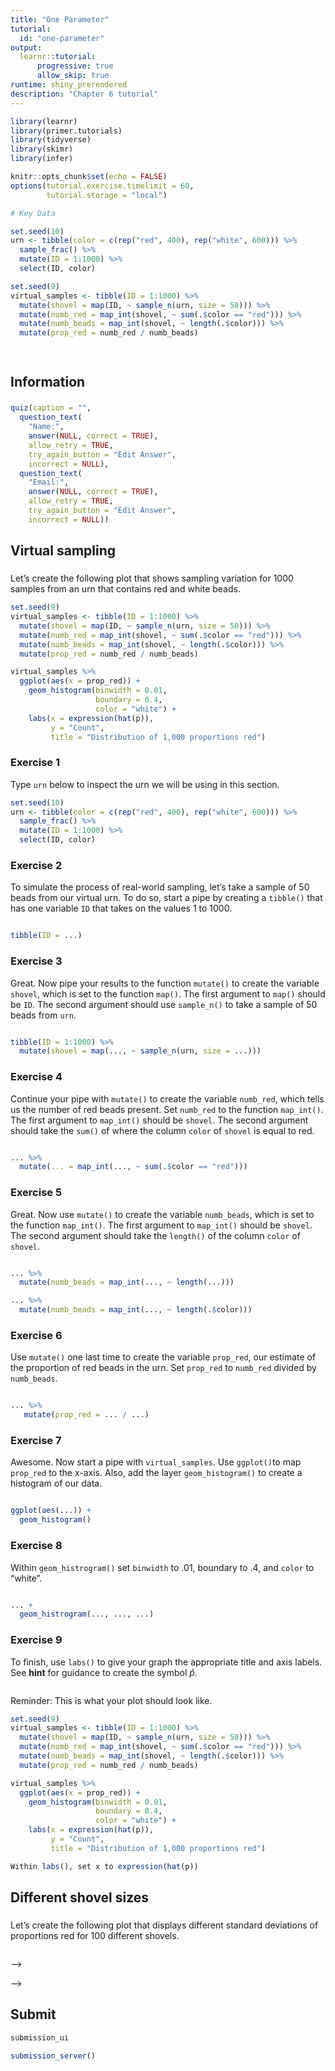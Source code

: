 ```yaml
---
title: "One Parameter"
tutorial:
  id: "one-parameter"
output:
  learnr::tutorial:
      progressive: true
      allow_skip: true
runtime: shiny_prerendered
description: "Chapter 6 tutorial"
---
```


<!-- Things to Fix: -->

<!-- Virtual shovel culminates in making "Distributions of 1,000 red" -->

<!-- Different sample sizes culminates in Figure 6.7, maybe simpler. Not 100 shovel size. Maybe just 5, 10, 50, 100, 500. -->

<!-- Standard error just needs a question or two --- maybe a written sentence or two --- about what a standard error is. Like ch 4 tutorial questions at start. -->

<!-- Posterior distribution is for the proportion red beads or whatever. Located at "To visualize this in a 3D plot" -->

<!-- Need one more section which using the posterior to, for example, create the posterior of number red which will be drawn with a shovel of size 20. Use a posterior to create a new postrerior. Turtles all the way down. -->

<!-- Add a use the posterior section to answer a question. Add a standard error. Change standard deviation section to standard error section. -->

 <!-- Read the chapter and see how we have removed the infer package. The sampling is done "by hand" now. Change the exercises below to do the same. This means that functions like use_shovel may not be needed. But prop_red might still be? Key: Make it like the chapter. Maybe we don't need extra functions at all? -->

<!-- DK: Add use of posterior to make a forecast exercise. Note that we might end up simplifying how this is done in the chapter. -->

<!-- 0) Find all the DK comments and address them -->
<!-- 1) Each section finishes with a nice plot. The student is show the plot in the last step and told to, approximately, replicate it. Of course, this will just involve adding a couple of items to whatever was the version in the second to last question. -->

<!-- DK: Should we do something with sta_glm? Probably not. -->


```r
library(learnr)
library(primer.tutorials)
library(tidyverse)
library(skimr)
library(infer)

knitr::opts_chunk$set(echo = FALSE)
options(tutorial.exercise.timelimit = 60, 
        tutorial.storage = "local") 

# Key Data

set.seed(10)
urn <- tibble(color = c(rep("red", 400), rep("white", 600))) %>%
  sample_frac() %>% 
  mutate(ID = 1:1000) %>% 
  select(ID, color)

set.seed(9)
virtual_samples <- tibble(ID = 1:1000) %>% 
  mutate(shovel = map(ID, ~ sample_n(urn, size = 50))) %>% 
  mutate(numb_red = map_int(shovel, ~ sum(.$color == "red"))) %>% 
  mutate(numb_beads = map_int(shovel, ~ length(.$color))) %>% 
  mutate(prop_red = numb_red / numb_beads)




```

## Information
###

```r
quiz(caption = "",
  question_text(
    "Name:",
    answer(NULL, correct = TRUE),
    allow_retry = TRUE,
    try_again_button = "Edit Answer",
    incorrect = NULL),
  question_text(
    "Email:",
    answer(NULL, correct = TRUE),
    allow_retry = TRUE,
    try_again_button = "Edit Answer",
    incorrect = NULL))
```


## Virtual sampling
###

Let's create the following plot that shows sampling variation for 1000 samples from an urn that contains red and white beads.

```r
set.seed(9)
virtual_samples <- tibble(ID = 1:1000) %>% 
  mutate(shovel = map(ID, ~ sample_n(urn, size = 50))) %>% 
  mutate(numb_red = map_int(shovel, ~ sum(.$color == "red"))) %>% 
  mutate(numb_beads = map_int(shovel, ~ length(.$color))) %>% 
  mutate(prop_red = numb_red / numb_beads)

virtual_samples %>% 
  ggplot(aes(x = prop_red)) +
    geom_histogram(binwidth = 0.01, 
                   boundary = 0.4, 
                   color = "white") +
    labs(x = expression(hat(p)), 
         y = "Count",
         title = "Distribution of 1,000 proportions red") 

```

### Exercise 1

Type `urn` below to inspect the urn we will be using in this section.

```r
set.seed(10)
urn <- tibble(color = c(rep("red", 400), rep("white", 600))) %>%
  sample_frac() %>% 
  mutate(ID = 1:1000) %>% 
  select(ID, color)
```

### Exercise 2

To simulate the process of real-world sampling, let’s take a sample of 50 beads from our virtual urn. To do so, start a pipe by creating a `tibble()` that has one variable `ID` that takes on the values 1 to 1000.

```r

```

```r
tibble(ID = ...)
```

### Exercise 3

Great. Now pipe your results to the function `mutate()` to create the variable `shovel`, which is set to the function `map()`. The first argument to `map()` should be `ID`. The second argument should use `sample_n()` to take a sample of 50 beads from `urn`.

```r

```

```r
tibble(ID = 1:1000) %>% 
  mutate(shovel = map(..., ~ sample_n(urn, size = ...)))
```

### Exercise 4

Continue your pipe with `mutate()` to create the variable `numb_red`, which tells us the number of red beads present. Set `numb_red` to the function `map_int()`. The first argument to `map_int()` should be `shovel`. The second argument should take the `sum()` of where the column `color` of `shovel` is equal to red.

```r

```

```r
... %>% 
  mutate(... = map_int(..., ~ sum(.$color == "red")))
```

### Exercise 5

Great. Now use `mutate()` to create the variable `numb_beads`, which is set to the function `map_int()`. The first argument to `map_int()` should be `shovel`. The second argument should take the `length()` of the column `color` of `shovel`.
 

```r

```

```r
... %>% 
  mutate(numb_beads = map_int(..., ~ length(...)))
```

```r
... %>% 
  mutate(numb_beads = map_int(..., ~ length(.$color)))
```

### Exercise 6

Use `mutate()` one last time to create the variable `prop_red`, our estimate of the proportion of red beads in the urn. Set `prop_red` to `numb_red` divided by `numb_beads`.

```r

```

```r
... %>% 
   mutate(prop_red = ... / ...)
```

### Exercise 7

Awesome. Now start a pipe with `virtual_samples`. Use `ggplot()`to map `prop_red` to the x-axis. Also, add the layer `geom_histogram()` to create a histogram of our data.

```r

```


```r
ggplot(aes(...)) + 
  geom_histogram()
```

### Exercise 8

Within `geom_histrogram()` set `binwidth` to .01, boundary to .4, and `color` to "white".

```r

```

```r
... +
  geom_histrogram(..., ..., ...)
```

### Exercise 9

To finish, use `labs()` to give your graph the appropriate title and axis labels. See **hint** for guidance to create the symbol $\hat{p}$.


```r

```

Reminder: This is what your plot should look like. 


```r
set.seed(9)
virtual_samples <- tibble(ID = 1:1000) %>% 
  mutate(shovel = map(ID, ~ sample_n(urn, size = 50))) %>% 
  mutate(numb_red = map_int(shovel, ~ sum(.$color == "red"))) %>% 
  mutate(numb_beads = map_int(shovel, ~ length(.$color))) %>% 
  mutate(prop_red = numb_red / numb_beads)

virtual_samples %>% 
  ggplot(aes(x = prop_red)) +
    geom_histogram(binwidth = 0.01, 
                   boundary = 0.4, 
                   color = "white") +
    labs(x = expression(hat(p)), 
         y = "Count",
         title = "Distribution of 1,000 proportions red") 
```

```r
Within labs(), set x to expression(hat(p))
```

## Different shovel sizes
###

Let's create the following plot that displays different standard deviations of proportions red for 100 different shovels.

```r

```

<!-- ### Exercise 1 -->

<!-- Create the object `virtual_samples_30` by performing `rep_sample_n` on our object `urn` with a size of 30 and reps of 1000.  -->

<!-- ```{r map2, exercise = TRUE} -->

<!-- ``` -->

<!-- ```{r map2-hint, eval = FALSE} -->
<!-- virtual_samples_30 <- urn %>% -->
<!--   rep_sample_n(size = ..., reps = ...) -->
<!-- ``` -->


<!-- ### Exercise 2 -->

<!-- To perform the above code three more times, let's create a function called `use_shovel`. This function draws a specified sample size with a specified number of reps. Remember that we want for size and reps to **not** be explicitly declared, so that we may use the function for any shovel size and any number of reps.  -->

<!-- ```{r map3-setup} -->
<!-- virtual_samples_30 <- urn %>% -->
<!--   rep_sample_n(size = 30, reps = 1000) -->
<!-- ``` -->

<!-- ```{r map3, exercise = TRUE} -->

<!-- ``` -->

<!-- ```{r map3-hint-1, eval = FALSE} -->
<!-- use_shovel <- function(x, size, reps){ -->
<!--   x %>% ... -->
<!-- } -->
<!-- ``` -->

<!-- ```{r map3-hint-2, eval = FALSE} -->
<!-- use_shovel <- function(x, size, reps){ -->
<!--   x %>%  -->
<!--     rep_sample_n(size = size, ...) -->
<!-- } -->
<!-- ``` -->

<!-- ### Exercise 3 -->

<!-- To test our function, call `use_shovel` with `(x = urn, size = 30, and reps = 2)` -->

<!-- ```{r map4, exercise = TRUE} -->

<!-- ``` -->

<!-- ```{r map4-hint, eval = FALSE} -->
<!-- use_shovel(x = urn, ..., ...) -->
<!-- ``` -->

<!-- ### Exercise 4 -->

<!-- Now we need a function that will calculate the proportion of beads that are red. To accomplish this, we will need to use the function `use_shovel` within another function, which we will call `prop_red`. The first line of the function `prop_red` should be `use_shovel` as we have created prior. The next parts should group results by replicate, summarize red for where the `color == "red"`, and use `mutate` to create `prop_red` for the number of red beads divided by size.  -->


<!-- ```{r map5, exercise = TRUE} -->

<!-- ``` -->

<!-- ```{r map5-hint-1, eval = FALSE} -->
<!-- prop_red <- function(x, size, reps) { -->
<!--   use_shovel(x = x, ..., ...) %>%  -->
<!--   group_by(...) %>%  -->
<!--   summarize(red = sum(...), .groups = ...) %>%  -->
<!--   mutate(prop_red = .../size) -->
<!-- } -->
<!-- ``` -->

<!-- ```{r map5-hint-2, eval = FALSE} -->
<!-- Read "Functions are your friend!". The answer can be found there.  -->
<!-- ``` -->

<!-- ### Exercise 5 -->

<!-- Now, let's test our new function `prop_red` by drawing from our urn with a size of 30 and 2 repetitions.  -->

<!-- ```{r map6, exercise = TRUE} -->

<!-- ``` -->

<!-- ```{r map6-hint, eval = FALSE} -->
<!-- prop_red(x = urn, size = ..., reps = ...) -->
<!-- ``` -->


<!-- ### Exercise 6 -->

<!-- Now that we have confirmed that both the `prop_red` and `use_shovel` functions are working properly, let's begin making our graph.  -->

<!-- To construct this graph, we will be using some mapping. This saves us the time of making three different objects (for shovels of 30, 60, and 120). Start by creating the object `shovels` which should construct a `shovel_size` column of 30, 60, and 120.  -->

<!-- ```{r map7, exercise = TRUE} -->

<!-- ``` -->

<!-- ```{r map7-hint, eval = FALSE} -->
<!-- shovels <- tibble(shovel_size = c(...)) -->
<!-- ``` -->

<!-- ### Exercise 7 -->

<!-- We will now modify the object shovels by using a mutate to create the column `use_shovel_results`. `use_shovel_results` should use map `shovel_size` by using our function `use_shovel` with x = urn, size = ., and reps = 1000. If this sounds confusing, make sure you've looked at "Functions are your friends" carefully. -->

<!-- ```{r map8, exercise = TRUE} -->

<!-- ``` -->

<!-- ```{r map8-hint, eval = FALSE} -->
<!-- shovels <- shovels %>%  -->
<!--   mutate(use_shovel_results = map(shovel_size, -->
<!--                                   ~ use_shovel(x = ..., -->
<!--                                                size = ..., -->
<!--                                                reps = ...) -->
<!-- ``` -->

<!-- ### Exercise 8 -->

<!-- To add another column, copy the above code and call another mutate to create the column `prop_red_results`. Like our last exercise, we want to use `map` using shovel size, but (this time) with our function `prop_red` to get the proportion of red beads. We will retain the same characteristics for `prop_red` as we did for `use_shovel`: x = urn, size = .x, and reps = 1000. -->

<!-- ```{r map9, exercise = TRUE} -->

<!-- ``` -->

<!-- ```{r map9-hint, eval = FALSE} -->
<!-- shovels <- shovels %>%  -->
<!--   ... %>%  -->
<!--   mutate(prop_red_results = map(shovel_size, -->
<!--                                 ~ prop_red (...)) -->
<!-- ``` -->


<!-- ### Exercise 9  -->

<!-- <!-- DK: Make sure book covers unnnest. --> -->

<!-- Now that we have finished modifying our object `shovels`, let's construct our graph using ggplot! Recall that `shovels`, like any tibble with list columns, may require some manipulation before you can plot it. The key command is often `unnest()`, which splits up the specified column so that each element gets its own row. -->

<!-- Start by calling `shovels` and then calling `unnest` to split up the observations. Look at the resulting tibble so that you understand it. (Hint: There are some new columns.) Then, use ggplot with the `shovel_size` as the x-axis and `prop_red` as the y-axis. Add geom_point.  -->

<!-- ```{r map10, exercise = TRUE} -->

<!-- ``` -->

<!-- ```{r map10-hint, eval = FALSE} -->
<!-- shovels %>%  -->
<!--   unnest(...) %>%  -->
<!--   ggplot(aes(x = ..., y = ...)) + -->
<!--   geom_point() -->
<!-- ``` -->

<!-- ### Exercise 10 -->

<!-- Fantastic work! To finish this graph, use labs to create a label for the x and y axis. Here is our graph for reference:  -->

<!-- ```{r map-final} -->
<!-- shovels_plot -->
<!-- ``` -->

<!-- ```{r map11, exercise = TRUE, exercise.lines = 20} -->

<!-- ``` -->


<!-- ## Standard error -->
<!-- ### -->


<!-- In the last section, we figured out that an increase in sample size leads to greater precision in the sampling distribution. But how can we mathematically measure this increase in precision? The **standard deviation** of a set of values gives us a mathematical framework for measuring precision---reread chapter 2 in the textbook if you need clarification. -->

<!-- ### -->

<!-- ### Exercise 1 -->

<!-- In the code chunk below, run `sd()` (the function that returns standard deviation) on the vector `c(1, 2, 3, 4, 5)`. -->

<!-- ```{r sd1, exercise = TRUE} -->
<!-- sd (c(1, 2, 3, 4, 5)) -->
<!-- ``` -->

<!-- ```{r sd1-hint} -->
<!-- # Remember that the vector above is equal to 1:5. -->
<!-- ``` -->

<!-- ### Exercise 2 -->

<!-- Now calculate the standard deviation of the vector `c(143, 144, 145, 146, 147)`. See if you can predict what the result will be before you run the code. -->

<!-- ```{r sd2, exercise = TRUE} -->
<!-- sd(c(143, 144, 145, 146, 147)) -->
<!-- ``` -->

<!-- ```{r sd2-hint, eval = FALSE} -->
<!-- sd(c(...)) -->
<!-- ``` -->

<!-- ### Exercise 3 -->

<!-- Calculate the standard deviation of the vector `c(2, 3, 4)` and compare the result to the results from the previous two exercises. -->

<!-- ```{r sd3, exercise = TRUE} -->
<!-- sd(c(2, 3, 4)) -->
<!-- ``` -->


<!-- ### Exercise 4 -->

<!-- Finally, calculate the standard deviation of `c(1, 1, 1, 5, 5)` and compare the result to the result of the first exercise. -->

<!-- ```{r sd5, exercise = TRUE} -->
<!-- sd(c(1, 1, 1, 5, 5)) -->

<!-- ``` -->

<!-- ```{r sd5-hint, eval = FALSE} -->
<!-- sd(c(...)) -->
<!-- ``` -->

<!-- ### Exercise 5 -->

<!-- Let's recap the `seq()` function. Run the code below to see how we can return all multiples of 3 between 21 and 48. -->

<!-- ```{r sd5_2, exercise = TRUE} -->
<!-- seq(from = 21, to = 48, by = 3) -->
<!-- ``` -->

<!-- ### Exercise 6 -->

<!-- The code below contains our final work from the previous section, excluding our `ggplot()`. -->

<!-- Because we want to be more precise than the previous exercise, let's see if we can look at shovel sizes from 1 to 100, instead of 30, 60, and 120. Instead of our first line being `shovels` lets start by creating a tibble to redefine `shovel_size` for all values between 1 and 100. -->



<!-- ```{r sd6, exercise = TRUE,  exercise.lines = 13} -->
<!-- shovels <- shovels %>%  -->
<!--   mutate(use_shovel_results = map(shovel_size, -->
<!--                                   ~ use_shovel(x = urn, -->
<!--                                                size = .x, -->
<!--                                                reps = 1000))) %>% -->
<!--   mutate(prop_red_results = map(shovel_size, -->
<!--                                 ~ prop_red(x = urn,  -->
<!--                                            size = .x,  -->
<!--                                            reps = 1000))) -->
<!-- ``` -->

<!-- ```{r sd6-hint, eval = FALSE} -->
<!-- Replace "shovels" with tibble(shovel_size = 1:100) -->
<!-- ``` -->

<!-- ### Exercise 7 -->

<!-- Now we will need to use `mutate()` to create a column that takes the standard deviation of the proportion red found from `prop_red_results`. After copying the above work, add the column `prop_red_sd` using `map_dbl` with prop_red_results. After the ~ sign, you will want to pull using (., prop_red) to isolate the proportion red. Finally, you will take the `sd()` of that pulled value. -->

<!-- Save your new work as `shovels_100` instead of the previous `shovels`. -->

<!-- ```{r sd7, exercise = TRUE, message = FALSE} -->

<!-- ``` -->

<!-- ```{r sd7-hint, eval = FALSE} -->
<!-- shovels_100 <- tibble(shovel_size = 1:100) %>%  -->
<!--   mutate(prop_red_sd = map_dbl(prop_red_results, -->
<!--                                ~ pull(...) %>% ...)) -->
<!-- ``` -->

<!-- ### Exercise 8 -->

<!-- To visualize what we have created, perform `glimpse()` on `shovels_100`. -->

<!-- ```{r sd8, exercise = TRUE, message = FALSE} -->

<!-- ``` -->

<!-- ### Exercise 9 -->

<!-- We now have the standard deviation of proportions red for all shovel sizes between 1 and 100. We now want to use `ggplot` to visualize this difference in a `geom_point`. Assign `shovel_size` to the x-axis and `prop_red_sd` to the y-axis.  -->

<!-- ```{r sd9, exercise = TRUE, message = FALSE} -->

<!-- ``` -->

<!-- ```{r sd9-hint, eval = FALSE} -->
<!-- shovels_100 <- %>%  -->
<!--   ggplot(aes(...)) + -->
<!--   geom_point() -->
<!-- ``` -->



<!-- ## Posterior distribution -->


<!-- ### -->

<!-- <!-- MF: This is where I stopped. Will finish before our next meeting. --> -->


<!-- Finally, let's return to our question from the original section: _how can we predict the number of beads in the urn based on the results of a sample_? In the first section, we discovered that the number of red beads in the urn was probably somewhere between 700 and 1,100, but we could not come up with a better estimate. In this section, we will both improve our estimate and better simulate real-world sampling by estimating the number of beads in the urn from the result of a single sample. -->

<!-- Suppose that in a single 45-bead sample from our urn, 28 of the 45 beads are red. Let's use this information to predict the number of beads in the urn. -->

<!-- ### Exercise 1  -->

<!-- We're going to start by analyzing a single model: 800 of the 1,500 beads being red. Using `tibble()`, create a tibble with a single column, `color`. `color` should be equal to the combination (`c()`) of "red" 800 times and "white" 700 times.  -->

<!-- ```{r posterior1, exercise = TRUE} -->

<!-- ``` -->


<!-- ```{r posterior1-hint-2, eval = FALSE} -->
<!-- tibble(color = c(rep(...), rep(...))) -->
<!-- ``` -->

<!-- ### Exercise 2 -->

<!-- Let's now take some samples from our table using `rep_sample_n()`. The first parameter of your `rep_sample_n()` statement should be equal to the tibble that you made in the previous exercise (remember to copy and paste!). Also set the `size` to 45, the `reps` to 1,000 (any reasonably large number works here), and `replace` to "TRUE." -->

<!-- ```{r posterior2, exercise = TRUE} -->

<!-- ``` -->

<!-- ```{r posterior2-hint, eval = FALSE} -->
<!-- tibble(...) %>%  -->
<!--   rep_sample_n(size = ..., reps = ..., replace = ...) -->
<!-- ``` -->

<!-- ### Exercise 3 -->

<!-- Pipe what you have into `group_by()` to group the tibble by the `replicate` variable. -->

<!-- ```{r posterior3, exercise = TRUE} -->

<!-- ``` -->

<!-- ### Exercise 4 -->

<!-- Use `summarize()`to create the variable `red_in_sample`, which should be equal to the `sum()` of the number of rows in each group with `color` equal to "red." -->

<!-- ```{r posterior4, exercise = TRUE} -->

<!-- ``` -->

<!-- ```{r posterior4-hint} -->
<!-- sample_given_urn <- function(...) { -->
<!--   tibble(color = c(rep("red", ...), rep("white", ...))) %>%  -->
<!--     rep_sample_n(size = 45, reps = 1000, replace = TRUE) %>% -->
<!--     group_by(replicate) %>% -->
<!--     summarize(red_in_sample = sum(color == ...), .groups = ...) -->
<!-- } -->
<!-- ``` -->

<!-- ### Exercise 5 -->

<!-- We now have code that makes 1,000 random samples from our 800-red-bead urn, but we want to generalize it to urns with other amounts of red beads. To do so, wrap the code above in a function named `sample_given_urn`.  that has one parameter, `red_in_urn`. Replace the 800 in the first `rep()` statement with `red_in_urn` and the 700 in the second `rep()` statement with `red_in_urn` subtracted from 1,500.  -->

<!-- ```{r posterior5, exercise = TRUE} -->

<!-- ``` -->

<!-- ```{r posterior5-hint, eval = FALSE} -->
<!-- sample_given_urn <- function(...) { -->
<!--   tibble(color = c(rep("red", ...), rep("white", ...))) %>%  -->
<!--     rep_sample_n(size = 45, reps = 1000, replace = TRUE) %>% -->
<!--     group_by(replicate) %>% -->
<!--     summarize(red_in_sample = sum(color == "red"), .groups = "drop") -->
<!-- } -->
<!-- ``` -->

<!-- ### Exercise 6 -->

<!-- To get a sense of how our function works, call `sample_given_urn()` below the function definition to calculate 1,000 random samples from an urn with 650 red beads. -->

<!-- ```{r posterior6, exercise = TRUE, exercise.lines = 7} -->
<!-- sample_given_urn <- function(red_in_urn){ -->
<!--   tibble(color = c(rep("red", red_in_urn),  -->
<!--                    rep("white", 1500 - red_in_urn))) %>%  -->
<!--     rep_sample_n(size = 45, reps = 1000, replace = TRUE) %>% -->
<!--     group_by(replicate) %>% -->
<!--     summarize(red_in_sample = sum(color == "red"), .groups = "drop") -->
<!-- } -->
<!-- ``` -->

<!-- ### Exercise 7 -->

<!-- Now, below the function definition, call `tibble()` to create a new tibble with one column, `nums`, equal to the vector containing every multiple of 25 `from` 650 `to` 1,150. -->


<!-- ```{r posterior7, exercise = TRUE, exercise.lines = 7} -->
<!-- sample_given_urn <- function(red_in_urn){ -->
<!--   tibble(color = c(rep("red", red_in_urn),  -->
<!--                    rep("white", 1500 - red_in_urn))) %>%  -->
<!--     rep_sample_n(size = 45, reps = 1000, replace = TRUE) %>% -->
<!--     group_by(replicate) %>% -->
<!--     summarize(red_in_sample = sum(color == "red"), .groups = "drop") -->
<!-- } -->
<!-- ``` -->

<!-- ```{r posterior7-hint, eval = FALSE} -->
<!-- tibble(nums = seq(...)) -->
<!-- ``` -->

<!-- ### Exercise 8 -->

<!-- Pipe your tibble into a `mutate()` statement to create the new variable `sample_results`. `sample_results` should be equal to the result of a `map()` statement whose first parameter is `nums` and whose second parameter is `sample_given_urn(nums)`. Don't worry about the error for the time being. -->

<!-- ```{r posterior8, exercise = TRUE} -->

<!-- ``` -->

<!-- ### Exercise 9 -->

<!-- To fix the error from our `map()` statement, remember the two rules of using `map()`: replace `nums` with `.x` in `sample_given_urn()`, and precede `sample_given_urn()` with the `~` symbol. -->

<!-- ```{r posterior9, exercise = TRUE} -->

<!-- ``` -->

<!-- ### Exercise 10 -->

<!-- Nice job! Unfortunately, we are now left with a list column. Just as we did in the previous sections, pipe the tibble into `unnest()` to convert the list column into a standard tibble. Set the `cols` argument of `unnest()` equal to `sample_results`. -->

<!-- ```{r posterior10, exercise = TRUE} -->

<!-- ``` -->

<!-- ### Exercise 11 -->

<!-- Continuing your pipe, group the tibble by `nums`. Then use `summarize()` to create the variable `num_samples`, which should be equal to the `sum()` of the number of rows in each group with `red_in_sample` equal to 28. -->

<!-- ```{r posterior11, exercise = TRUE, exercise.lines = 11} -->
<!-- sample_given_urn <- function(red_in_urn){ -->
<!--   tibble(color = c(rep("red", red_in_urn),  -->
<!--                    rep("white", 1500 - red_in_urn))) %>%  -->
<!--     rep_sample_n(size = 45, reps = 1000, replace = TRUE) %>% -->
<!--     group_by(replicate) %>% -->
<!--     summarize(red_in_sample = sum(color == "red"), .groups = "drop") -->
<!-- } -->

<!-- tibble(nums = seq(from = 650, to = 1150, by = 25)) %>% -->
<!--   mutate(sample_results = map(nums, ~ sample_given_urn(.x))) %>% -->
<!--   unnest(cols = sample_results) -->
<!-- ``` -->



<!-- ### Exercise 12 -->

<!-- Pipe the tibble into `ggplot()` to create a bar graph that maps `nums` to the x-axis and `num_samples` to the y-axis. -->

<!-- ```{r posterior13, exercise = TRUE} -->

<!-- ``` -->

<!-- ```{r posterior13-hint, eval = FALSE} -->
<!-- Remember to use geom_col(). -->
<!-- ``` -->

<!-- ### Exercise 13 -->

<!-- Normalize the distribution by changing the y-axis mapping from `num_samples` to `num_samples` divided by the `sum()` of all `num_samples`. In addition, because the probabilities are so small, multiply `num_samples` by 100 before you divide by the `sum()` so we get percents instead of decimal probabilities. -->

<!-- ```{r posterior14, exercise = TRUE} -->

<!-- ``` -->

<!-- ```{r posterior14-hint, eval = FALSE} -->
<!-- ggplot(mapping = aes(x = nums, y = ... * ... / sum(...))) -->
<!-- ``` -->


<!-- ### Exercise 14 -->

<!-- Fantastic job! From this graph, we can see that the most likely outcome for the number of red beads in the urn is between 900 and 975. Notably, though, there is a *ton* of variance in the outcome: the probability that the number of red beads is between 900 and 950 is only about 30%. The major lesson here is that a single small sample is not very predictive---you need either many samples or a very large sample size to be confident in your estimate. -->

<!-- To finish off this tutorial, you probably want to know how many red beads are actually in the urn. Below the `ggplot()`, pipe `urn` into a `count()` statement that takes `color` as its argument. -->

<!-- ```{r posterior17, exercise = TRUE, exercise.lines = 20} -->
<!-- sample_given_urn <- function(red_in_urn){ -->
<!--   tibble(color = c(rep("red", red_in_urn),  -->
<!--                    rep("white", 1500 - red_in_urn))) %>%  -->
<!--     rep_sample_n(size = 45, reps = 1000, replace = TRUE) %>% -->
<!--     group_by(replicate) %>% -->
<!--     summarize(red_in_sample = sum(color == "red"), .groups = "drop") -->
<!-- } -->

<!-- tibble(nums = seq(from = 650, to = 1150, by = 25)) %>% -->
<!--   mutate(sample_results = map(nums, ~ sample_given_urn(.x))) %>% -->
<!--   unnest(cols = sample_results) %>% -->
<!--   group_by(nums) %>% -->
<!--   summarize(num_samples = sum(red_in_sample == 28), .groups = "drop") %>% -->
<!--   ggplot(mapping = aes(x = nums, y = 100 * num_samples / sum(num_samples))) + -->
<!--     geom_col() + -->
<!--     scale_x_continuous(breaks = seq(from = 650, to = 1150, by = 50)) + -->
<!--     labs(title = "Posterior Probability Distribution of Red Beads in Urn", -->
<!--          subtitle = "Based on a 45-bead sample with 28 red beads", -->
<!--          x = "Number of red beads", -->
<!--          y = "Probability (percent)") -->
<!-- ``` -->

<!-- ```{r posterior17-hint, eval = FALSE} -->
<!-- urn %>% -->
<!--   count(...) -->
<!-- ``` -->


## Submit

```r
submission_ui
```

```r
submission_server()
```

